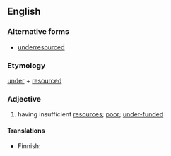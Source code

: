 {{also|underresourced}}
==English==

===Alternative forms===
* [[underresourced]]

===Etymology===
[[under]] + [[resourced]]

===Adjective===
{{en-adj}}

# {{lb|en|politically correct}} having insufficient [[resources]]; [[poor]]; [[under-funded]]

====Translations====
{{trans-top|having insufficient resources}}
* Finnish: {{t|fi|aliresursoitu}}
{{trans-mid}}
{{trans-bottom}}